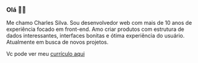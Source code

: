 ### Olá 👋🏼

Me chamo Charles Silva. Sou desenvolvedor web com mais de 10 anos de
experiência focado em front-end. Amo criar produtos com estrutura de dados
interessantes, interfaces bonitas e ótima experiência do usuário.
Atualmente em busca de novos projetos.

Vc pode ver meu [currículo aqui](https://www.linkedin.com/in/charlescabral/)
